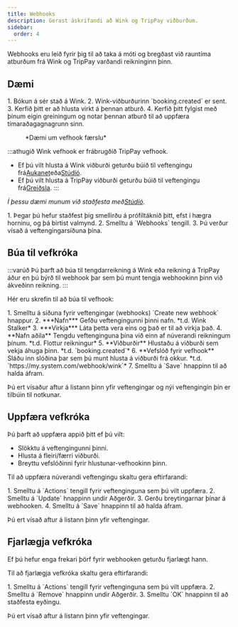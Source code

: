 ```yaml
---
title: Webhooks
description: Gerast áskrifandi að Wink og TripPay viðburðum.
sidebar:
  order: 4
---
```


Webhooks eru leið fyrir þig til að taka á móti og bregðast við rauntíma atburðum frá Wink og TripPay varðandi reikninginn þinn.

## Dæmi

<Steps>
  1. Bókun á sér stað á Wink.
  2. Wink-viðburðurinn `booking.created` er sent.
  3. Kerfið þitt er að hlusta virkt á þennan atburð.
  4. Kerfið þitt fylgist með þínum eigin greiningum og notar þennan atburð til að uppfæra tímaraðagagnagrunn sinn.
</Steps>


<figure>
  <CloudinaryImage width="350" height="215" resize="scale" quality="best" alt="Dæmi um vefkróka" src="academy/webhook" errorImage="noimage_opaque_nyrtl0.png" />

  <figcaption>*Dæmi um vefhook færslu*</figcaption>
</figure>


:::athugið
Wink vefhook er frábrugðið TripPay vefhook.

* Ef þú vilt hlusta á Wink viðburði geturðu búið til veftengingu frá[Aukanet](https://extranet.wink.travel)eða[Stúdíó](https://studio.wink.travel).
* Ef þú vilt hlusta á TripPay viðburði geturðu búið til veftengingu frá[Greiðsla](https://pay.wink.travel).&#x20;
  :::

*Í þessu dæmi munum við staðfesta með[Stúdíó](https://studio.wink.travel).*

<Steps>
  1. Þegar þú hefur staðfest þig smellirðu á prófíltáknið þitt, efst í hægra horninu, og þá birtist valmynd.
  2. Smelltu á `Webhooks` tengill.
  3. Þú verður vísað á veftengingarsíðuna þína.
</Steps>


## Búa til vefkróka

:::varúð
Þú þarft að búa til tengdarreikning á Wink eða reikning á TripPay áður en þú býrð til webhook þar sem þú munt tengja webhookinn þinn við ákveðinn reikning.
:::

Hér eru skrefin til að búa til vefhook:

<Steps>
  1. Smelltu á síðuna fyrir veftengingar (webhooks) `Create new webhook` hnappur.
  2. ***Nafn*** Gefðu veftengingunni þinni nafn. *t.d. Wink Stalker*
  3. ***Virkja*** Láta þetta vera eins og það er til að virkja það.
  4. **Nafn aðila** Tengdu veftenginguna þína við einn af núverandi reikningum þínum. *t.d. Flottur reikningur*
  5. **Viðburðir** Hlustaðu á viðburði sem vekja áhuga þinn. *t.d. `booking.created`*
  6. **Vefslóð fyrir vefhook** Sláðu inn slóðina þar sem þú munt hlusta á viðburði frá okkur. *t.d. `https://my.system.com/webhook/wink`*
  7. Smelltu á `Save` hnappinn til að halda áfram.
</Steps>


Þú ert vísaður aftur á listann þinn yfir veftengingar og nýi veftengingin þín er tilbúin til notkunar.

## Uppfæra vefkróka

Þú þarft að uppfæra appið þitt ef þú vilt:

* Slökktu á veftengingunni þinni.
* Hlusta á fleiri/færri viðburði.
* Breyttu vefslóðinni fyrir hlustunar-vefhookinn þinn.

Til að uppfæra núverandi veftengingu skaltu gera eftirfarandi:

<Steps>
  1. Smelltu á `Actions` tengill fyrir veftenginguna sem þú vilt uppfæra.
  2. Smelltu á `Update` hnappinn undir Aðgerðir.
  3. Gerðu breytingarnar þínar á webhooken.
  4. Smelltu á `Save` hnappinn til að halda áfram.
</Steps>


Þú ert vísað aftur á listann þinn yfir veftengingar.

## Fjarlægja vefkróka

Ef þú hefur enga frekari þörf fyrir webhooken geturðu fjarlægt hann.

Til að fjarlægja vefkróka skaltu gera eftirfarandi:

<Steps>
  1. Smelltu á `Actions` tengill fyrir veftenginguna sem þú vilt uppfæra.
  2. Smelltu á `Remove` hnappinn undir Aðgerðir.
  3. Smelltu `OK` hnappinn til að staðfesta eyðingu.
</Steps>


Þú ert vísað aftur á listann þinn yfir veftengingar.

